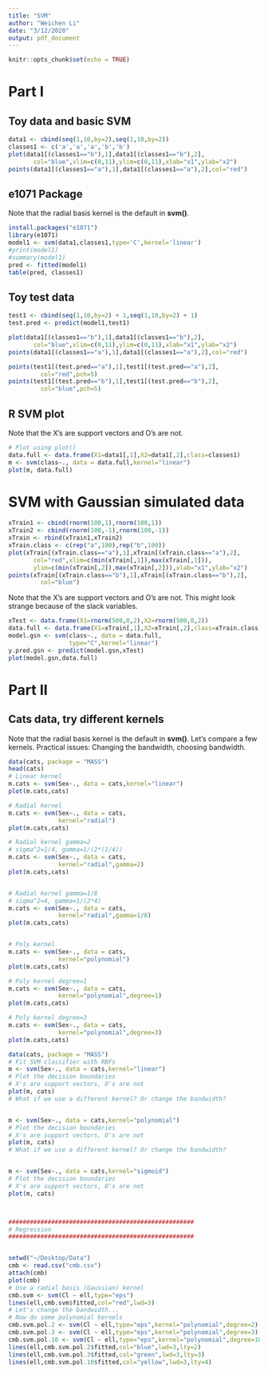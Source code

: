 ---
title: "SVM"
author: "Weichen Li"
date: "3/12/2020"
output: pdf_document
---

```{r setup, include=FALSE}
knitr::opts_chunk$set(echo = TRUE)
```


# Part I

## Toy data and basic SVM

```{r}
data1 <- cbind(seq(1,10,by=2),seq(1,10,by=2))
classes1 <- c('a','a','a','b','b')
plot(data1[(classes1=="b"),1],data1[(classes1=="b"),2],
       col="blue",xlim=c(0,11),ylim=c(0,11),xlab="x1",ylab="x2")
points(data1[(classes1=="a"),1],data1[(classes1=="a"),2],col="red")
```

## e1071 Package

Note that the radial basis kernel is the default in **svm()**. 

```{r}
install.packages("e1071")
library(e1071)
model1 <- svm(data1,classes1,type='C',kernel='linear')
#print(model1)
#summary(model1)
pred <- fitted(model1)
table(pred, classes1)
```

## Toy test data

```{r}
test1 <- cbind(seq(1,10,by=2) + 1,seq(1,10,by=2) + 1)
test.pred <- predict(model1,test1)

plot(data1[(classes1=="b"),1],data1[(classes1=="b"),2],
       col="blue",xlim=c(0,11),ylim=c(0,11),xlab="x1",ylab="x2")
points(data1[(classes1=="a"),1],data1[(classes1=="a"),2],col="red")

points(test1[(test.pred=="a"),1],test1[(test.pred=="a"),2],
         col="red",pch=5)
points(test1[(test.pred=="b"),1],test1[(test.pred=="b"),2],
         col="blue",pch=5)
```

## R SVM plot

Note that the X's are support vectors and O's are not. 

```{r}
# Plot using plot()
data.full <- data.frame(X1=data1[,1],X2=data1[,2],class=classes1)
m <- svm(class~., data = data.full,kernel="linear")
plot(m, data.full)
```


# SVM with Gaussian simulated data

```{r}
xTrain1 <- cbind(rnorm(100,1),rnorm(100,1))
xTrain2 <- cbind(rnorm(100,-1),rnorm(100,-1))
xTrain <- rbind(xTrain1,xTrain2)
xTrain.class <- c(rep("a",100),rep("b",100))
plot(xTrain[(xTrain.class=="a"),1],xTrain[(xTrain.class=="a"),2],
       col="red",xlim=c(min(xTrain[,1]),max(xTrain[,1])),
       ylim=c(min(xTrain[,2]),max(xTrain[,2])),xlab="x1",ylab="x2")
points(xTrain[(xTrain.class=="b"),1],xTrain[(xTrain.class=="b"),2],
         col="blue")
```


Note that the X's are support vectors and O's are not. This might look strange because of the slack variables. 

```{r}
xTest <- data.frame(X1=rnorm(500,0,2),X2=rnorm(500,0,2))
data.full <- data.frame(X1=xTrain[,1],X2=xTrain[,2],class=xTrain.class)
model.gsn <- svm(class~., data = data.full,
                 type="C",kernel="linear")
y.pred.gsn <- predict(model.gsn,xTest)
plot(model.gsn,data.full)
```


# Part II


## Cats data, try different kernels 

Note that the radial basis kernel is the default in **svm()**.  Let's compare a few kernels. Practical issues: Changing the bandwidth, choosing bandwidth. 

```{r}
data(cats, package = "MASS")
head(cats)
# Linear kernel
m.cats <- svm(Sex~., data = cats,kernel="linear")
plot(m.cats,cats)

# Radial kernel
m.cats <- svm(Sex~., data = cats,
              kernel="radial")
plot(m.cats,cats)

# Radial kernel gamma=2
# sigma^2=1/4, gamma=1/(2*(1/4))
m.cats <- svm(Sex~., data = cats,
              kernel="radial",gamma=2)
plot(m.cats,cats)


# Radial kernel gamma=1/8
# sigma^2=4, gamma=1/(2*4)
m.cats <- svm(Sex~., data = cats,
              kernel="radial",gamma=1/8)
plot(m.cats,cats)


# Poly kernel
m.cats <- svm(Sex~., data = cats,
              kernel="polynomial")
plot(m.cats,cats)

# Poly kernel degree=1
m.cats <- svm(Sex~., data = cats,
              kernel="polynomial",degree=1)
plot(m.cats,cats)

# Poly kernel degree=3
m.cats <- svm(Sex~., data = cats,
              kernel="polynomial",degree=3)
plot(m.cats,cats)
```



```{r}

data(cats, package = "MASS")
# Fit SVM classifier with RBFs
m <- svm(Sex~., data = cats,kernel="linear")
# Plot the decision boundaries
# X's are support vectors, O's are not
plot(m, cats)
# What if we use a different kernel? Or change the bandwidth?


m <- svm(Sex~., data = cats,kernel="polynomial")
# Plot the decision boundaries
# X's are support vectors, O's are not
plot(m, cats)
# What if we use a different kernel? Or change the bandwidth?


m <- svm(Sex~., data = cats,kernel="sigmoid")
# Plot the decision boundaries
# X's are support vectors, O's are not
plot(m, cats)



####################################################
# Regression 
####################################################


setwd("~/Desktop/Data")
cmb <- read.csv("cmb.csv")
attach(cmb)
plot(cmb)
# Use a radial basis (Gaussian) kernel
cmb.svm <- svm(Cl ~ ell,type="eps")
lines(ell,cmb.svm$fitted,col="red",lwd=3)
# Let's change the bandwidth...
# Now do some polynomial kernels
cmb.svm.pol.2 <- svm(Cl ~ ell,type="eps",kernel="polynomial",degree=2)
cmb.svm.pol.3 <- svm(Cl ~ ell,type="eps",kernel="polynomial",degree=3)
cmb.svm.pol.10 <- svm(Cl ~ ell,type="eps",kernel="polynomial",degree=10)
lines(ell,cmb.svm.pol.2$fitted,col="blue",lwd=3,lty=2)
lines(ell,cmb.svm.pol.3$fitted,col="green",lwd=3,lty=3)
lines(ell,cmb.svm.pol.10$fitted,col="yellow",lwd=3,lty=4)
```





